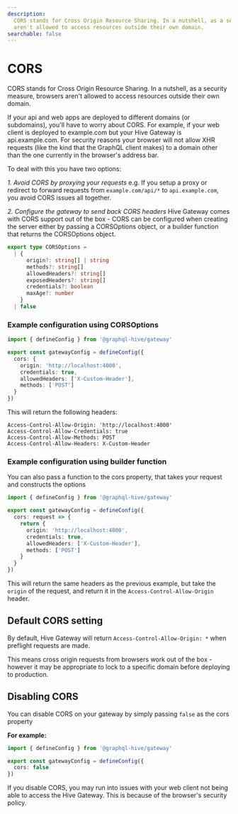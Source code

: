 ```yaml
---
description:
  CORS stands for Cross Origin Resource Sharing. In a nutshell, as a security measure, browsers
  aren't allowed to access resources outside their own domain.
searchable: false
---
```



# CORS

CORS stands for Cross Origin Resource Sharing. In a nutshell, as a security measure, browsers aren't
allowed to access resources outside their own domain.

If your api and web apps are deployed to different domains (or subdomains), you'll have to worry
about CORS. For example, if your web client is deployed to example.com but your Hive Gateway is
api.example.com. For security reasons your browser will not allow XHR requests (like the kind that
the GraphQL client makes) to a domain other than the one currently in the browser's address bar.

To deal with this you have two options:

_1. Avoid CORS by proxying your requests_ e.g. If you setup a proxy or redirect to forward requests
from `example.com/api/*` to `api.example.com`, you avoid CORS issues all together.

_2. Configure the gateway to send back CORS headers_ Hive Gateway comes with CORS support out of the
box - CORS can be configured when creating the server either by passing a CORSOptions object, or a
builder function that returns the CORSOptions object.

```ts
export type CORSOptions =
  | {
      origin?: string[] | string
      methods?: string[]
      allowedHeaders?: string[]
      exposedHeaders?: string[]
      credentials?: boolean
      maxAge?: number
    }
  | false
```

### Example configuration using CORSOptions

```ts filename="gateway.config.ts"
import { defineConfig } from '@graphql-hive/gateway'

export const gatewayConfig = defineConfig({
  cors: {
    origin: 'http://localhost:4000',
    credentials: true,
    allowedHeaders: ['X-Custom-Header'],
    methods: ['POST']
  }
})
```

This will return the following headers:

```
Access-Control-Allow-Origin: 'http://localhost:4000'
Access-Control-Allow-Credentials: true
Access-Control-Allow-Methods: POST
Access-Control-Allow-Headers: X-Custom-Header
```

### Example configuration using builder function

You can also pass a function to the cors property, that takes your request and constructs the
options

```ts filename="gateway.config.ts"
import { defineConfig } from '@graphql-hive/gateway'

export const gatewayConfig = defineConfig({
  cors: request => {
    return {
      origin: 'http://localhost:4000',
      credentials: true,
      allowedHeaders: ['X-Custom-Header'],
      methods: ['POST']
    }
  }
})
```

This will return the same headers as the previous example, but take the `origin` of the request, and
return it in the `Access-Control-Allow-Origin` header.

## Default CORS setting

By default, Hive Gateway will return `Access-Control-Allow-Origin: *` when preflight requests are
made.

This means cross origin requests from browsers work out of the box - however it may be appropriate
to lock to a specific domain before deploying to production.

## Disabling CORS

You can disable CORS on your gateway by simply passing `false` as the cors property

**For example:**

```ts filename="gateway.config.ts"
import { defineConfig } from '@graphql-hive/gateway'

export const gatewayConfig = defineConfig({
  cors: false
})
```

<Callout>
  If you disable CORS, you may run into issues with your web client not being able to access the
  Hive Gateway. This is because of the browser's security policy.
</Callout>
